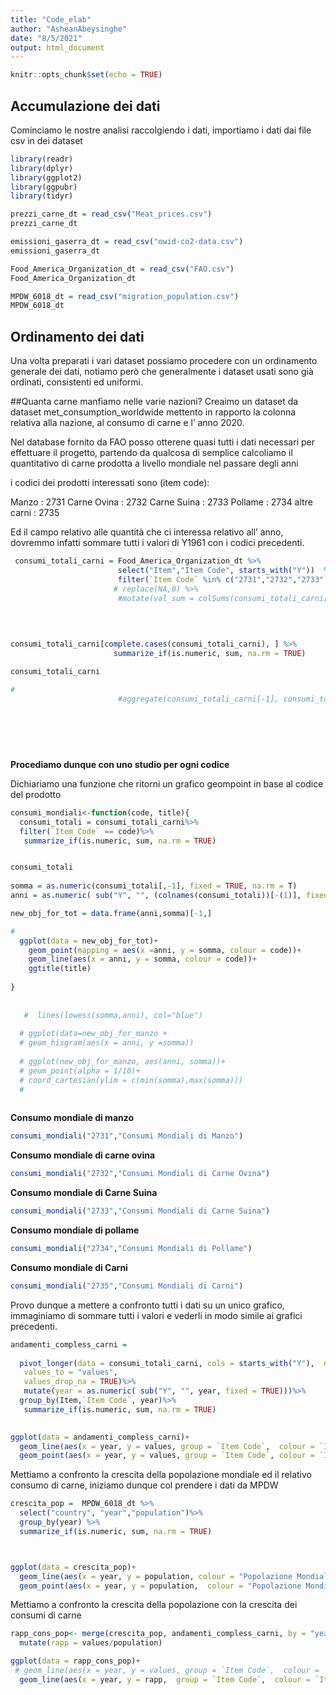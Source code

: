 ```yaml
---
title: "Code_elab"
author: "AsheanAbeysinghe"
date: "8/5/2021"
output: html_document
---
```


```r
knitr::opts_chunk$set(echo = TRUE)
```

## Accumulazione dei dati

Cominciamo le nostre analisi raccolgiendo i dati, importiamo i dati dai file csv in dei dataset



```r
library(readr)
library(dplyr)
library(ggplot2)
library(ggpubr)
library(tidyr)

prezzi_carne_dt = read_csv("Meat_prices.csv")
prezzi_carne_dt

emissioni_gaserra_dt = read_csv("owid-co2-data.csv")
emissioni_gaserra_dt

Food_America_Organization_dt = read_csv("FAO.csv")
Food_America_Organization_dt

MPDW_6018_dt = read_csv("migration_population.csv")
MPDW_6018_dt
```


## Ordinamento dei dati

Una volta preparati i vari dataset possiamo procedere con un ordinamento generale dei dati, notiamo però che 
generalmente i dataset usati sono già ordinati, consistenti ed uniformi.

##Quanta carne manfiamo nelle varie nazioni?
Creaimo un dataset da dataset met_consumption_worldwide mettento in rapporto la colonna relativa alla nazione, al consumo di carne e l' anno 2020.

<!-- # -->
<!-- #```{r pressure, echo=FALSE} -->


<!-- #consumi_manzo_2020 = consumi_carne_dt %>% -->
<!-- #  filter( TIME == 2020 , SUBJECT == "BEEF") -->
<!-- # -->
<!-- #media_consumi_manzo =  mean(dplyr::pull(consumi_manzo_2020, Value)) -->
<!-- # -->
<!-- #consumi_manzo_magg_2020 = consumi_manzo_2020 %>% -->
<!-- #  filter (Value > media_consumi_manzo) -->


<!--   ggplot(data = consumi_manzo_magg_2020, aes(x=LOCATION, y=Value, color=SUBJECT)) + -->
<!--   geom_bar(stat="identity") -->
<!-- ``` -->
<!-- ```{r pressure, echo=FALSE} -->


<!-- consumi_ovina_2020 = consumi_carne_dt %>% -->
<!--   filter( TIME == 2020 , SUBJECT == "SHEEP") -->

<!-- media_consumi_ovini =  mean(dplyr::pull(consumi_ovina_2020, Value)) -->

<!-- consumi_ovini_magg_2020 = consumi_ovina_2020 %>% -->
<!--   filter (Value > media_consumi_ovini) -->

<!-- ggplot(data = consumi_ovini_magg_2020, aes(x=LOCATION, y=Value, color=SUBJECT)) + -->
<!--   geom_bar(stat="identity") -->
<!-- ``` -->
<!-- ```{r pressure, echo=FALSE} -->


<!-- consumi_pollame_2020 = consumi_carne_dt %>% -->
<!--   filter( TIME == 2020 , SUBJECT == "POULTRY") -->

<!-- media_consumi_pollame =  mean(dplyr::pull(consumi_pollame_2020, Value)) -->

<!-- consumi_pollame_magg_2020 = consumi_pollame_2020 %>% -->
<!--   filter (Value > media_consumi_pollame) -->

<!-- ggplot(data = consumi_pollame_magg_2020, aes(x=LOCATION, y=Value, color=SUBJECT)) + -->
<!--   geom_bar(stat="identity") -->
<!-- ``` -->

Nel database fornito da FAO posso otterene quasi tutti i dati necessari per effettuare il progetto, 
partendo da qualcosa di semplice calcoliamo il quantitativo di carne prodotta a livello mondiale nel passare degli anni

i codici dei prodotti interessati sono (item code): 

 Manzo : 2731
 Carne Ovina : 2732
 Carne Suina : 2733
 Pollame : 2734
 altre carni : 2735
 
 
 Ed il campo relativo alle quantità che ci interessa relativo all' anno, dovremmo infatti sommare tutti i valori
 di Y1961 con i codici precedenti.
 
```r
 
 consumi_totali_carni = Food_America_Organization_dt %>%
                        select("Item","Item Code", starts_with("Y"))  %>% 
                        filter(`Item Code` %in% c("2731","2732","2733","2734","2735"))
                       # replace(NA,0) %>%
                        #mutate(val_sum = colSums(consumi_totali_carni[,-1])) %>%
                        
                       
  

consumi_totali_carni[complete.cases(consumi_totali_carni), ] %>%
                       summarize_if(is.numeric, sum, na.rm = TRUE)

consumi_totali_carni

#
                        #aggregate(consumi_totali_carni[-1], consumi_totali_carni["Item Code"], sum, na.rm=TRUE)
 
 
 
 
 
```


**Procediamo dunque con uno studio per ogni codice**

Dichiariamo una funzione che ritorni un grafico geompoint in base al codice del prodotto 


```r

consumi_mondiali<-function(code, title){
  consumi_totali = consumi_totali_carni%>%
  filter(`Item Code` == code)%>%
   summarize_if(is.numeric, sum, na.rm = TRUE)


consumi_totali
  
somma = as.numeric(consumi_totali[,-1], fixed = TRUE, na.rm = T)
anni = as.numeric( sub("Y", "", (colnames(consumi_totali))[-(1)], fixed = TRUE))

new_obj_for_tot = data.frame(anni,somma)[-1,]

# 
  ggplot(data = new_obj_for_tot)+
    geom_point(mapping = aes(x =anni, y = somma, colour = code))+
    geom_line(aes(x = anni, y = somma, colour = code))+
    ggtitle(title)
    
}
   
 
   #  lines(lowess(somma,anni), col="blue")
  
  # ggplot(data=new_obj_for_manzo + 
  # geom_hisgram(aes(x = anni, y =somma))
  
  # ggplot(new_obj_for_manzo, aes(anni, somma))+
  # geom_point(alpha = 1/10)+
  # coord_cartesian(ylim = c(min(somma),max(somma)))
  #   
               
```

**Consumo mondiale di manzo**
```r
consumi_mondiali("2731","Consumi Mondiali di Manzo")
```
**Consumo mondiale di carne ovina**
```r
consumi_mondiali("2732","Consumi Mondiali di Carne Ovina")
```
**Consumo mondiale di Carne Suina**
```r
consumi_mondiali("2733","Consumi Mondiali di Carne Suina")
```
**Consumo mondiale di pollame**
```r
consumi_mondiali("2734","Consumi Mondiali di Pollame")
```
**Consumo mondiale di Carni**
```r
consumi_mondiali("2735","Consumi Mondiali di Carni")
```

Provo dunque a mettere a confronto tutti i dati su un unico grafico, immaginiamo di sommare tutti i valori 
e vederli in modo simile ai grafici precedenti.

```r

andamenti_compless_carni =  
  
  pivot_longer(data = consumi_totali_carni, cols = starts_with("Y"),  names_to = "year",
   values_to = "values",
   values_drop_na = TRUE)%>% 
   mutate(year = as.numeric( sub("Y", "", year, fixed = TRUE)))%>%
  group_by(Item,`Item Code`, year)%>%
   summarize_if(is.numeric, sum, na.rm = TRUE)
 

ggplot(data = andamenti_compless_carni)+
  geom_line(aes(x = year, y = values, group = `Item Code`,  colour = `Item`), size = 1)+
  geom_point(aes(x = year, y = values, group = `Item Code`, colour = `Item`), size = 1.5)

```

Mettiamo a confronto la crescita della popolazione mondiale ed il relativo consumo di carne, iniziamo dunque col prendere i dati da MPDW

```r
crescita_pop =  MPDW_6018_dt %>%
  select("country", "year","population")%>%
  group_by(year) %>%
  summarize_if(is.numeric, sum, na.rm = TRUE)



ggplot(data = crescita_pop)+
  geom_line(aes(x = year, y = population, colour = "Popolazione Mondiale"), size = 1)+
  geom_point(aes(x = year, y = population,  colour = "Popolazione Mondiale"), size = 1.5)
```



Mettiamo a confronto la crescita della popolazione con la crescita dei consumi di carne
```r

rapp_cons_pop<- merge(crescita_pop, andamenti_compless_carni, by = "year")%>%
  mutate(rapp = values/population)

ggplot(data = rapp_cons_pop)+
 # geom_line(aes(x = year, y = values, group = `Item Code`,  colour = `Item`), size = 1)+
  geom_line(aes(x = year, y = rapp,  group = `Item Code`,  colour = `Item`), size = 1)
  

```


